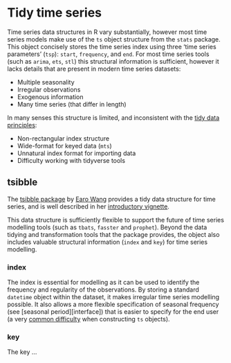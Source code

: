 # Tidy time series {#tsibble}

Time series data structures in R vary substantially, however most time series models make use of the `ts` object structure from the `stats` package. This object concisely stores the time series index using three 'time series parameters' (`tsp`): `start`, `frequency`, and `end`. For most time series tools (such as `arima`, `ets`, `stl`) this structural information is sufficient, however it lacks details that are present in modern time series datasets:

* Multiple seasonality
* Irregular observations
* Exogenous information
* Many time series (that differ in length)

In many senses this structure is limited, and inconsistent with the [tidy data principles](https://cran.r-project.org/web/packages/tidyr/vignettes/tidy-data.html):

* Non-rectangular index structure
* Wide-format for keyed data (`mts`)
* Unnatural index format for importing data
* Difficulty working with tidyverse tools

## tsibble

The [tsibble package](https://github.com/tidyverts/tsibble) by [Earo Wang](https://github.com/earowang) provides a tidy data structure for time series, and is well described in her [introductory vignette](https://pkg.earo.me/tsibble/articles/intro-tsibble.html).

This data structure is sufficiently flexible to support the future of time series modelling tools (such as `tbats`, `fasster` and `prophet`). Beyond the data tidying and transformation tools that the package provides, the object also includes valuable structural information (`index` and `key`) for time series modelling.

### index

The index is essential for modelling as it can be used to identify the frequency and regularity of the observations. By storing a standard `datetime` object within the dataset, it makes irregular time series modelling possible. It also allows a more flexible specification of seasonal frequency (see [seasonal period][interface]) that is easier to specify for the end user (a very [common difficulty](https://robjhyndman.com/hyndsight/seasonal-periods/) when constructing `ts` objects).

### key

The key ...
